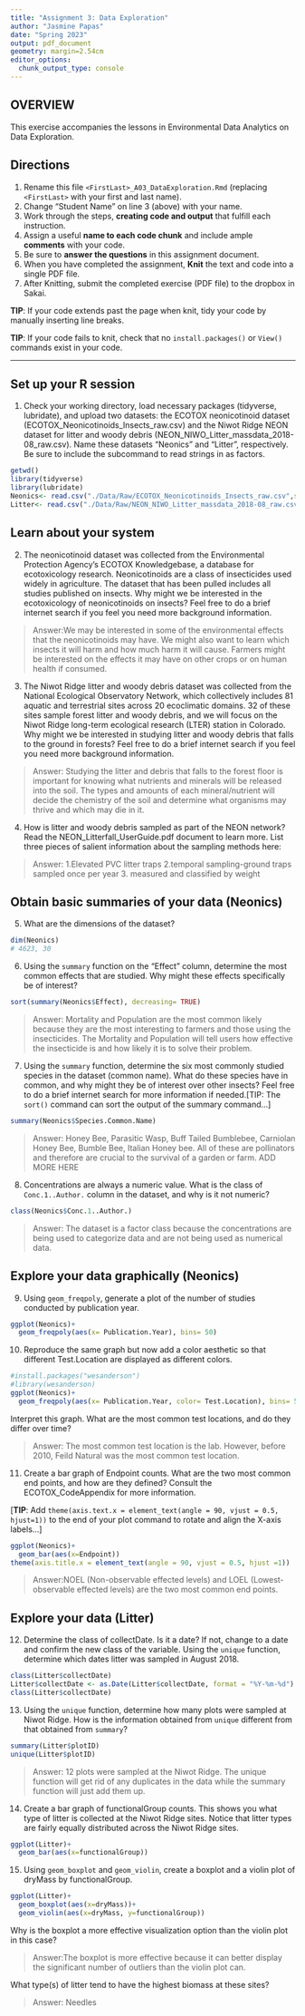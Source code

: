```yaml
---
title: "Assignment 3: Data Exploration"
author: "Jasmine Papas"
date: "Spring 2023"
output: pdf_document
geometry: margin=2.54cm
editor_options: 
  chunk_output_type: console
---
```


## OVERVIEW

This exercise accompanies the lessons in Environmental Data Analytics on Data Exploration.

## Directions

1.  Rename this file `<FirstLast>_A03_DataExploration.Rmd` (replacing `<FirstLast>` with your first and last name).
2.  Change "Student Name" on line 3 (above) with your name.
3.  Work through the steps, **creating code and output** that fulfill each instruction. 
4.  Assign a useful **name to each code chunk** and include ample **comments** with your code.
5.  Be sure to **answer the questions** in this assignment document.
6.  When you have completed the assignment, **Knit** the text and code into a single PDF file.
7.  After Knitting, submit the completed exercise (PDF file) to the dropbox in Sakai.

**TIP**: If your code extends past the page when knit, tidy your code by manually inserting line breaks.

**TIP**: If your code fails to knit, check that no `install.packages()` or `View()` commands exist in your code. 

---

## Set up your R session

1.  Check your working directory, load necessary packages (tidyverse, lubridate), and upload two datasets: the ECOTOX neonicotinoid dataset (ECOTOX_Neonicotinoids_Insects_raw.csv) and the Niwot Ridge NEON dataset for litter and woody debris (NEON_NIWO_Litter_massdata_2018-08_raw.csv). Name these datasets "Neonics" and "Litter", respectively. Be sure to include the subcommand to read strings in as factors.

```r
getwd()
library(tidyverse)
library(lubridate)
Neonics<- read.csv("./Data/Raw/ECOTOX_Neonicotinoids_Insects_raw.csv",stringsAsFactors = TRUE)
Litter<- read.csv("./Data/Raw/NEON_NIWO_Litter_massdata_2018-08_raw.csv",stringsAsFactors = TRUE )
```

## Learn about your system

2.  The neonicotinoid dataset was collected from the Environmental Protection Agency's ECOTOX Knowledgebase, a database for ecotoxicology research. Neonicotinoids are a class of insecticides used widely in agriculture. The dataset that has been pulled includes all studies published on insects. Why might we be interested in the ecotoxicology of neonicotinoids on insects? Feel free to do a brief internet search if you feel you need more background information.

> Answer:We may be interested in some of the environmental effects that the neonicotinoids may have. We might also want to learn which insects it will harm and how much harm it will cause. Farmers might be interested on the effects it may have on other crops or on human health if consumed. 

3.  The Niwot Ridge litter and woody debris dataset was collected from the National Ecological Observatory Network, which collectively includes 81 aquatic and terrestrial sites across 20 ecoclimatic domains. 32 of these sites sample forest litter and woody debris, and we will focus on the Niwot Ridge long-term ecological research (LTER) station in Colorado. Why might we be interested in studying litter and woody debris that falls to the ground in forests? Feel free to do a brief internet search if you feel you need more background information.

> Answer: Studying the litter and debris that falls to the forest floor is important for knowing what nutrients and minerals will be released into the soil. The types and amounts of each mineral/nutrient will decide the chemistry of the soil and determine what organisms may thrive and which may die in it. 

4.  How is litter and woody debris sampled as part of the NEON network? Read the NEON_Litterfall_UserGuide.pdf document to learn more. List three pieces of salient information about the sampling methods here:

> Answer: 
 1.Elevated PVC litter traps
 2.temporal sampling-ground traps sampled once per year
 3. measured and classified by weight

## Obtain basic summaries of your data (Neonics)

5.  What are the dimensions of the dataset?

```r
dim(Neonics)
# 4623, 30
```

6.  Using the `summary` function on the "Effect" column, determine the most common effects that are studied. Why might these effects specifically be of interest?

```r
sort(summary(Neonics$Effect), decreasing= TRUE)
```

> Answer: Mortality and Population are the most common likely because they are the most interesting to farmers and those using the insecticides. The Mortality and Population will tell users how effective the insecticide is and how likely it is to solve their problem. 


7.  Using the `summary` function, determine the six most commonly studied species in the dataset (common name). What do these species have in common, and why might they be of interest over other insects? Feel free to do a brief internet search for more information if needed.[TIP: The `sort()` command can sort the output of the summary command...]

```r
summary(Neonics$Species.Common.Name)
```

> Answer: Honey Bee, Parasitic Wasp, Buff Tailed Bumblebee, Carniolan Honey Bee, Bumble Bee, Italian Honey bee. All of these are pollinators and therefore are crucial to the survival of a garden or farm. ADD MORE HERE

8.  Concentrations are always a numeric value. What is the class of `Conc.1..Author.` column in the dataset, and why is it not numeric?

```r
class(Neonics$Conc.1..Author.)
```

> Answer: The dataset is a factor class because the concentrations are being used to categorize data and are not being used as numerical data. 

## Explore your data graphically (Neonics)

9.  Using `geom_freqpoly`, generate a plot of the number of studies conducted by publication year.

```r
ggplot(Neonics)+
  geom_freqpoly(aes(x= Publication.Year), bins= 50)

```

10. Reproduce the same graph but now add a color aesthetic so that different Test.Location are displayed as different colors.

```r
#install.packages("wesanderson")
#library(wesanderson)
ggplot(Neonics)+
  geom_freqpoly(aes(x= Publication.Year, color= Test.Location), bins= 50)
```

Interpret this graph. What are the most common test locations, and do they differ over time?

> Answer: The most common test location is the lab. However, before 2010, Feild Natural was the most common test location. 

11. Create a bar graph of Endpoint counts. What are the two most common end points, and how are they defined? Consult the ECOTOX_CodeAppendix for more information. 

[**TIP**: Add `theme(axis.text.x = element_text(angle = 90, vjust = 0.5, hjust=1))` to the end of your plot command to rotate and align the X-axis labels...]

```r
ggplot(Neonics)+
  geom_bar(aes(x=Endpoint))
theme(axis.title.x = element_text(angle = 90, vjust = 0.5, hjust =1))
```

> Answer:NOEL (Non-observable effected levels) and LOEL (Lowest-observable effected levels) are the two most common end points. 

## Explore your data (Litter)

12. Determine the class of collectDate. Is it a date? If not, change to a date and confirm the new class of the variable. Using the `unique` function, determine which dates litter was sampled in August 2018.

```r
class(Litter$collectDate)
Litter$collectDate <- as.Date(Litter$collectDate, format = "%Y-%m-%d") 
class(Litter$collectDate)
```

13. Using the `unique` function, determine how many plots were sampled at Niwot Ridge. How is the information obtained from `unique` different from that obtained from `summary`?

```r
summary(Litter$plotID)
unique(Litter$plotID)
```

> Answer: 12 plots were sampled at the Niwot Ridge. The unique function will get rid of any duplicates in the data while the summary function will just add them up. 

14. Create a bar graph of functionalGroup counts. This shows you what type of litter is collected at the Niwot Ridge sites. Notice that litter types are fairly equally distributed across the Niwot Ridge sites.

```r
ggplot(Litter)+
  geom_bar(aes(x=functionalGroup))
```

15. Using `geom_boxplot` and `geom_violin`, create a boxplot and a violin plot of dryMass by functionalGroup.

```r
ggplot(Litter)+
  geom_boxplot(aes(x=dryMass))+
  geom_violin(aes(x=dryMass, y=functionalGroup))

```

Why is the boxplot a more effective visualization option than the violin plot in this case?

> Answer:The boxplot is more effective because it can better display the significant number of outliers than the violin plot can. 

What type(s) of litter tend to have the highest biomass at these sites?

> Answer: Needles
